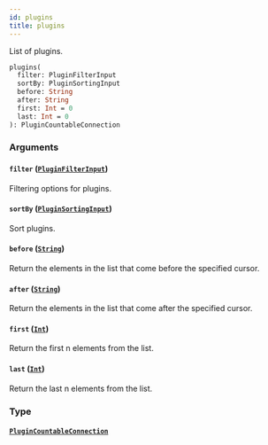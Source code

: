```yaml
---
id: plugins
title: plugins
---
```


List of plugins.

```graphql
plugins(
  filter: PluginFilterInput
  sortBy: PluginSortingInput
  before: String
  after: String
  first: Int = 0
  last: Int = 0
): PluginCountableConnection

```

### Arguments

#### `filter` ([`PluginFilterInput`](/api-reference/inputs/plugin-filter-input.mdx))

Filtering options for plugins.

#### `sortBy` ([`PluginSortingInput`](/api-reference/inputs/plugin-sorting-input.mdx))

Sort plugins.

#### `before` ([`String`](/api-reference/scalars/string.mdx))

Return the elements in the list that come before the specified cursor.

#### `after` ([`String`](/api-reference/scalars/string.mdx))

Return the elements in the list that come after the specified cursor.

#### `first` ([`Int`](/api-reference/scalars/int.mdx))

Return the first n elements from the list.

#### `last` ([`Int`](/api-reference/scalars/int.mdx))

Return the last n elements from the list.

### Type

#### [`PluginCountableConnection`](/api-reference/objects/plugin-countable-connection.mdx)
